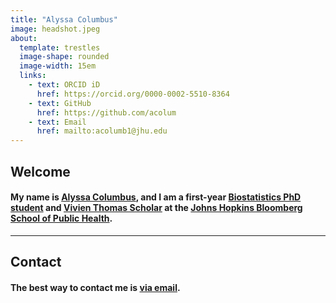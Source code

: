 ```yaml
---
title: "Alyssa Columbus"
image: headshot.jpeg
about: 
  template: trestles
  image-shape: rounded
  image-width: 15em
  links:
    - text: ORCID iD
      href: https://orcid.org/0000-0002-5510-8364
    - text: GitHub
      href: https://github.com/acolum
    - text: Email
      href: mailto:acolumb1@jhu.edu
---
```


## Welcome 

#### My name is [Alyssa Columbus](https://alyssacolumbus.com), and I am a first-year [Biostatistics PhD student](https://publichealth.jhu.edu/departments/biostatistics) and [Vivien Thomas Scholar](https://provost.jhu.edu/about/vivien-thomas-scholars-initiative/) at the [Johns Hopkins Bloomberg School of Public Health](https://publichealth.jhu.edu/).


-----------------------------------------------------------------------------------------------------------------------------------


## Contact

#### The best way to contact me is [via email](mailto:acolumb1@jhu.edu).
